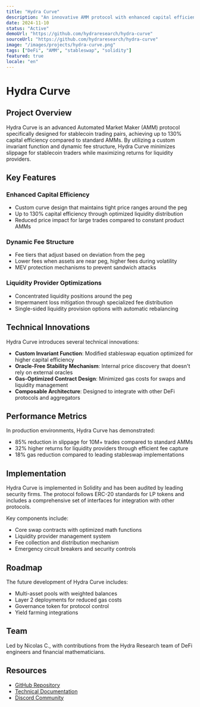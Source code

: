 ```yaml
---
title: "Hydra Curve"
description: "An innovative AMM protocol with enhanced capital efficiency for stableswap pools"
date: 2024-11-10
status: "Active"
demoUrl: "https://github.com/hydraresearch/hydra-curve"
sourceUrl: "https://github.com/hydraresearch/hydra-curve"
image: "/images/projects/hydra-curve.png"
tags: ["DeFi", "AMM", "stableswap", "solidity"]
featured: true
locale: "en"
---
```


# Hydra Curve

## Project Overview

Hydra Curve is an advanced Automated Market Maker (AMM) protocol specifically designed for stablecoin trading pairs, achieving up to 130% capital efficiency compared to standard AMMs. By utilizing a custom invariant function and dynamic fee structure, Hydra Curve minimizes slippage for stablecoin traders while maximizing returns for liquidity providers.

## Key Features

### Enhanced Capital Efficiency

- Custom curve design that maintains tight price ranges around the peg
- Up to 130% capital efficiency through optimized liquidity distribution
- Reduced price impact for large trades compared to constant product AMMs

### Dynamic Fee Structure

- Fee tiers that adjust based on deviation from the peg
- Lower fees when assets are near peg, higher fees during volatility
- MEV protection mechanisms to prevent sandwich attacks

### Liquidity Provider Optimizations

- Concentrated liquidity positions around the peg
- Impermanent loss mitigation through specialized fee distribution
- Single-sided liquidity provision options with automatic rebalancing

## Technical Innovations

Hydra Curve introduces several technical innovations:

- **Custom Invariant Function**: Modified stableswap equation optimized for higher capital efficiency
- **Oracle-Free Stability Mechanism**: Internal price discovery that doesn't rely on external oracles
- **Gas-Optimized Contract Design**: Minimized gas costs for swaps and liquidity management
- **Composable Architecture**: Designed to integrate with other DeFi protocols and aggregators

## Performance Metrics

In production environments, Hydra Curve has demonstrated:

- 85% reduction in slippage for 10M+ trades compared to standard AMMs
- 32% higher returns for liquidity providers through efficient fee capture
- 18% gas reduction compared to leading stableswap implementations

## Implementation

Hydra Curve is implemented in Solidity and has been audited by leading security firms. The protocol follows ERC-20 standards for LP tokens and includes a comprehensive set of interfaces for integration with other protocols.

Key components include:
- Core swap contracts with optimized math functions
- Liquidity provider management system
- Fee collection and distribution mechanism
- Emergency circuit breakers and security controls

## Roadmap

The future development of Hydra Curve includes:
- Multi-asset pools with weighted balances
- Layer 2 deployments for reduced gas costs
- Governance token for protocol control
- Yield farming integrations

## Team

Led by Nicolas C., with contributions from the Hydra Research team of DeFi engineers and financial mathematicians.

## Resources

- [GitHub Repository](https://github.com/hydraresearch/hydra-curve)
- [Technical Documentation](https://docs.hydraresearch.io/curve)
- [Discord Community](https://discord.gg/hydraresearch)